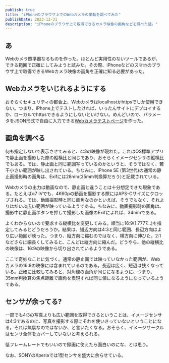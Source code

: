 ```yaml
---
publish: true
title: "iPhoneのブラウザ上でのWebカメラの挙動を調べてみた"
publishDate: 2023-12-31
description: "iPhoneのブラウザ上で取得できるカメラ映像の画角などを調べた話。"
---
```



## あ

Webカメラ照準器なるものを作った。ほとんど実用性のないツールであるが、できる範囲で正確にしてみようと試みた。その際、iPhoneなどのスマホのブラウザ上で取得できるWebカメラ映像の画角を正確に知る必要があった。

## Webカメラをいじれるようにする

おそらくセキュリティの都合上、Webカメラはlocalhostかhttpsでしか使用できない。つまり、iPhone上でテストしたければ、いったんサイトにデプロイするか、ローカルでhttpsできるようにしないといけない。めんどいので、パラメータをJSON形式で自由に入力できる[Webカメラテストページ](/misc/webCameraTest)を作った。

## 画角を調べる

何も指定しないで表示させてみると、4:3の映像が現れた。これはOS標準アプリで静止画を撮影した際の縦横比と同じであり、おそらくイメージセンサの縦横比でもある。では、静止画と同じ範囲写っているのかというと、そうではなく、若干小さい範囲が映し出されている。ちなみに、iPhone SE (第3世代)の通常の静止画撮影時の画角は、Exifには28mm(35mm判換算だろう)と記載されている。

Webカメラの出力は動画なので、静止画と違うことは十分想定できた現象である。たとえばα7 IVでも、4K60pの動画を撮影する際にはAPS-Cサイズにクロップされる。では、動画撮影時と同じ画角なのかといえば、そうでもなく、それよりはだいぶ広い範囲が映っているようである。ちなみに、動画撮影時の画角は、撮影中に静止画ボタンを押して撮影した画像のExifによれば、34mmである。

よくわからないので要求する縦横比を変更してみる。順当に16:9(1.7777...)を指定してみるとどうだろうか。結果は、短辺方向は4:3と同じ範囲、長辺方向はより広い範囲が映った。つまり、縦方向に縮むのではなく、横方向に伸びた。2:1などさらに細長くしてみると、こんどは縦方向に縮んだ。どうやら、他の縦横比の映像は、16:9の映像から切り出されているようである。

ここで奇妙なことに気づく。通常の静止画では映っていなかった範囲が、Webカメラの16:9の映像には含まれているのである。長辺は広く、短辺は狭くなっている。正確に比較してみると、対角線の画角が同じになるように、つまり、35mm判換算の焦点距離で画角を表現すれば同じ値になるようになっているようである。

## センサが余ってる?

一部でも4:3の写真よりも広い範囲を取得できるということは、イメージセンサは4:3であるのに、写真を撮影する際にそれを使いきっていないということになる。それは無駄なのではないか、と言いたくなる。おそらく、イメージサークルはセンサ全体をカバーしていないと考えられる。

低フレームレートでもいいので録画に使えたら面白いのにな、とは思う。

なお、SONYのXperiaでは1型センサを盛大に余らせている。
